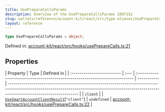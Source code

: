 ```yaml
---
title: UsePrepareCallsParams
description: Overview of the UsePrepareCallsParams 2097152
slug: wallets/reference/account-kit/react/src/type-aliases/UsePrepareCallsParams
layout: reference
---
```


```ts
type UsePrepareCallsParams = object;
```

Defined in: [account-kit/react/src/hooks/usePrepareCalls.ts:21](https://github.com/alchemyplatform/aa-sdk/blob/923a52171f7246172caf350853843e6680197da9/account-kit/react/src/hooks/usePrepareCalls.ts#L21)

## Properties

| Property                   | Type | Defined in                                                                    |
| :------------------------- | :--- | :---------------------------------------------------------------------------- | ----------- | ----------------------------------------------------------------------------------------------------------------------------------------------------------------------------------------------- |
| <a id="client" /> `client` |      | [`UseSmartAccountClientResult`](UseSmartAccountClientResult.mdx)\[`"client"`] | `undefined` | [account-kit/react/src/hooks/usePrepareCalls.ts:22](https://github.com/alchemyplatform/aa-sdk/blob/923a52171f7246172caf350853843e6680197da9/account-kit/react/src/hooks/usePrepareCalls.ts#L22) |
